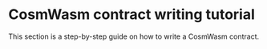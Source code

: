 # CosmWasm contract writing tutorial

This section is a step-by-step guide on how to write a CosmWasm contract.
